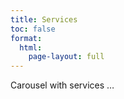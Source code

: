 ```yaml
---
title: Services
toc: false
format: 
  html:
    page-layout: full
---
```


Carousel with services ...